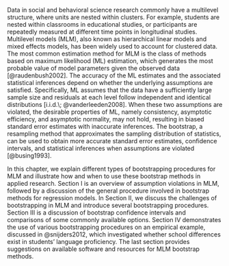 Data in social and behavioral science research commonly have a multilevel structure, where units are nested within clusters. For example, students are nested within classrooms in educational studies, or participants are repeatedly measured at different time points in longitudinal studies. Multilevel models (MLM), also known as hierarchical linear models and mixed effects models, has been widely used to account for clustered data. The most common estimation method for MLM is the class of methods based on maximum likelihood (ML) estimation, which generates the most probable value of model parameters given the observed data [@raudenbush2002]. 
<!-- ML: Not clear whether you meant ML to be an estimation method, or a class of estimation methods that include REML as well -->
<!-- ML: Does the literature use FIML? It seems more common in the missing data literature -->
<!-- Some common versions of ML are restricted maximum likelihood (REML) and full information maximum likelihood (FIML). -->
The accuracy of the ML estimates and the associated statistical inferences depend on whether the underlying assumptions are satisfied. Specifically, ML assumes that the data have a sufficiently large sample size and residuals at each level follow independent and identical distributions [i.i.d.\; @vanderleeden2008]. When these two assumptions are violated, the desirable properties of ML, namely consistency, asymptotic efficiency, and asymptotic normality, may not hold, resulting in biased standard error estimates with inaccurate inferences. The bootstrap, a resampling method that approximates the sampling distribution of statistics, can be used to obtain more accurate standard error estimates, confidence intervals, and statistical inferences when assumptions are violated [@busing1993]. <!-- ML: how about inferences and confidence intervals? -->

In this chapter, we explain different types of bootstrapping procedures for MLM and illustrate how and when to use these bootstrap methods in applied research. Section I is an overview of assumption violations in MLM, followed by a discussion of the general procedure involved in bootstrap methods for regression models. In Section II, we discuss the challenges of bootstrapping in MLM and introduce several bootstrapping procedures. Section III is a discussion of bootstrap confidence intervals and comparisons of some commonly available options. Section IV demonstrates the use of various bootstrapping procedures on an empirical example, discussed in @snijders2012, which investigated whether school differences exist in students’ language proficiency. The last section provides suggestions on available software and resources for MLM bootstrap methods. 